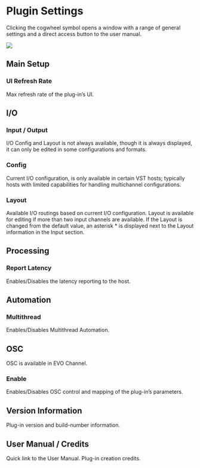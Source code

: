 # Plugin Settings

Clicking the cogwheel symbol opens a window with a range of general settings and a direct access button to
the user manual.

![](https://flux-shared.s3.amazonaws.com/doc_images/Plugins/evo-channel/ManualEvoChannel-012.jpg)

## Main Setup

### UI Refresh Rate

Max refresh rate of the plug-in’s UI.

## I/O

### Input / Output

I/O Config and Layout is not always available, though it is always displayed, it can only be edited in some
configurations and formats.

### Config


Current I/O configuration, is only available in certain VST hosts; typically hosts with limited capabilities for
handling multichannel configurations.

### Layout

Available I/O routings based on current I/O configuration. Layout is available for editing if more than two input
channels are available. If the Layout is changed from the default value, an asterisk * is displayed next to the
Layout information in the Input section.

## Processing

### Report Latency

Enables/Disables the latency reporting to the host.

## Automation

### Multithread

Enables/Disables Multithread Automation.

## OSC

OSC is available in EVO Channel.

### Enable

Enables/Disables OSC control and mapping of the plug-in’s parameters.


## Version Information

Plug-in version and build-number information.

## User Manual / Credits

Quick link to the User Manual. Plug-in creation credits.

